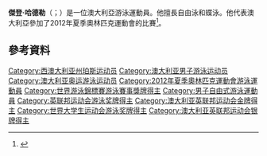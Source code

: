 '''傑登·哈德勒'''（{{lang-en|Jayden Hadler}}；{{bd|1993年|9月23日}}）是一位澳大利亞游泳運動員。他擅長自由泳和蝶泳。他代表澳大利亞參加了2012年夏季奧林匹克運動會的比賽<ref>{{Cite web |url=http://www.london2012.com/athlete/hadler-jayden-1116534/ |title=London 2012 |accessdate=2015-07-14 |archive-date=2012-07-30 |archive-url=https://web.archive.org/web/20120730235535/http://www.london2012.com/athlete/hadler-jayden-1116534/ |dead-url=no }}</ref>。

==參考資料==
{{reflist}}

{{australia-bio-stub}}
{{swimming-bio-stub}}
{{DEFAULTSORT:Hadler, Jayden}}
[[Category:西澳大利亚州珀斯运动员|Category:西澳大利亚州珀斯运动员]]
[[Category:澳大利亚男子游泳运动员|Category:澳大利亚男子游泳运动员]]
[[Category:澳大利亚奥运游泳运动员|Category:澳大利亚奥运游泳运动员]]
[[Category:2012年夏季奧林匹克運動會游泳運動員|Category:2012年夏季奧林匹克運動會游泳運動員]]
[[Category:世界游泳錦標賽游泳賽事獎牌得主|Category:世界游泳錦標賽游泳賽事獎牌得主]]
[[Category:男子自由式游泳運動員|Category:男子自由式游泳運動員]]
[[Category:英联邦运动会游泳奖牌得主|Category:英联邦运动会游泳奖牌得主]]
[[Category:澳大利亚英联邦运动会金牌得主|Category:澳大利亚英联邦运动会金牌得主]]
[[Category:世界大学生运动会游泳奖牌得主|Category:世界大学生运动会游泳奖牌得主]]
[[Category:澳大利亚英联邦运动会银牌得主|Category:澳大利亚英联邦运动会银牌得主]]